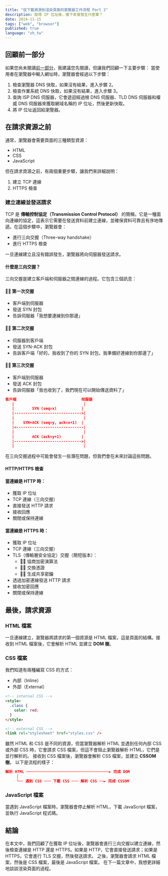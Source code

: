 ```yaml
---
title: "從下載資源到渲染頁面的瀏覽器工作流程 Part 2"
description: 取得 IP 位址後，接下來會發生什麼事？
date: 2024-11-15
tags: ["web", "browser"]
published: true
language: "zh_tw"
---
```


## 回顧前一部分

如果您尚未閱讀[前一部分](/zh_tw/blog/browser-workflow-from-downloading-resources-to-rendering-the-page-part-1-zh_tw)，我建議您先閱讀，但讓我們回顧一下主要步驟：
當使用者在瀏覽器中輸入網址時，瀏覽器會經過以下步驟：

1. 檢查瀏覽器 DNS 快取，如果沒有結果，進入步驟 2。
2. 檢查作業系統 DNS 快取，如果沒有結果，進入步驟 3。
3. 查詢 ISP DNS 伺服器，它會遞迴經過根 DNS 伺服器、TLD DNS 伺服器和權威 DNS 伺服器來獲取網域名稱的 IP 位址，然後更新快取。
4. 將 IP 位址返回給瀏覽器。

## 在請求資源之前

通常，瀏覽器會需要頁面的三種類型資源：

- HTML
- CSS
- JavaScript

但在請求資源之前，有兩個重要步驟，讓我們來詳細說明：

1. 建立 TCP 連線
2. HTTPS 檢查

### 建立連線並發送請求

TCP 是 **傳輸控制協定（Transmission Control Protocol）** 的簡稱，它是一種面向連線的協定，這表示它需要在發送資料前建立連線，並確保資料可靠且有序地傳遞。在這個步驟中，瀏覽器會：

- 進行三向交握（Three-way handshake）
- 進行 HTTPS 檢查

一旦連線建立且沒有錯誤發生，瀏覽器將向伺服器發送請求。

#### 什麼是三向交握？

三向交握是建立客戶端和伺服器之間連線的過程。它包含三個訊息：

#### 👋🏽 第一次交握

- 客戶端到伺服器
- 發送 SYN 封包
- 告訴伺服器「我想要連線到你那邊」

#### 👋🏽 第二次交握

- 伺服器到客戶端
- 發送 SYN-ACK 封包
- 告訴客戶端「好的，我收到了你的 SYN 封包，我準備好連線到你那邊了」

#### 👋🏽 第三次交握

- 客戶端到伺服器
- 發送 ACK 封包
- 告訴伺服器「我也收到了，我們現在可以開始傳送資料了」

```json
客戶端                             伺服器
   |                               |
   |        SYN (seq=x)           |
   |------------------------------>|
   |                               |
   |    SYN+ACK (seq=y, ack=x+1)  |
   |<------------------------------|
   |                               |
   |        ACK (ack=y+1)         |
   |------------------------------>|
   |                               |
```

在三向交握過程中可能會發生一些潛在問題，但我們會在未來討論這些問題。

#### HTTP/HTTPS 檢查

#### 當連線是 HTTP 時：

- 獲取 IP 位址
- TCP 連線（三向交握）
- 直接發送 HTTP 請求
- 接收回應
- 關閉或保持連線

#### 當連線是 HTTPS 時：

- 獲取 IP 位址
- TCP 連線（三向交握）
- TLS（傳輸層安全協定）交握（簡短版本）：
  - 👋🏽 協商加密演算法
  - 👋🏽 交換憑證
  - 👋🏽 生成共享密鑰
- 透過加密連線發送 HTTP 請求
- 接收加密回應
- 關閉或保持連線

## 最後，請求資源

### HTML 檔案

一旦連線建立，瀏覽器將請求的第一個資源是 HTML 檔案，這是頁面的結構。接收到 HTML 檔案後，它會解析 HTML 並建立 **DOM 樹**。

### CSS 檔案

我們知道有兩種編寫 CSS 的方式：

- 內部（Inline）
- 外部（External）

```html
<!-- internal CSS -->
<style>
  .class {
    color: red;
  }
</style>

<!-- external CSS -->
<link rel="stylesheet" href="styles.css" />
```

雖然 HTML 和 CSS 是不同的資源，但當瀏覽器解析 HTML 並遇到任何內部 CSS 或外部 CSS 時，它會請求 CSS 檔案，但這不會阻止瀏覽器解析 HTML，它們是並行解析的。
接收到 CSS 檔案後，瀏覽器會解析 CSS 檔案，並建立 **CSSOM 樹**。
以下是流程的樣子：

```json
解析 HTML ─────────────────────────────────────► 完成 DOM
     │
     └── 遇到 CSS ─── 下載 CSS ─── 解析 CSS ──► 完成 CSSOM
```

### JavaScript 檔案

當遇到 JavaScript 檔案時，瀏覽器會停止解析 HTML，下載 JavaScript 檔案，並執行 JavaScript 程式碼。

## 結論

在本文中，我們回顧了在獲取 IP 位址後，瀏覽器會進行三向交握以建立連線，然後檢查連線是 HTTP 還是 HTTPS。如果是 HTTP，它會直接發送請求；如果是 HTTPS，它會進行 TLS 交握，然後發送請求。
之後，瀏覽器會請求 HTML 檔案，然後是 CSS 檔案，最後是 JavaScript 檔案。
在下一篇文章中，我想更詳細地談談渲染頁面的過程。

